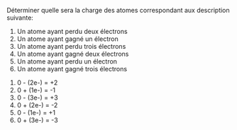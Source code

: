 ::: {.Exercise data-latex=""}

Déterminer quelle sera la charge des atomes correspondant aux description suivante:

1. Un atome ayant perdu deux électrons  
2. Un atome ayant gagné un électron  
3. Un atome ayant perdu trois électrons  
4. Un atome ayant gagné deux électrons  
5. Un atome ayant perdu un électron  
6. Un atome ayant gagné trois électrons  

:::

::: {.Answer data-latex=""}

1. 0 - (2e-) = +2
2. 0 + (1e-) = -1
3. 0 - (3e-) = +3
4. 0 + (2e-) = -2
5. 0 - (1e-) = +1
6. 0 + (3e-) = -3

:::
